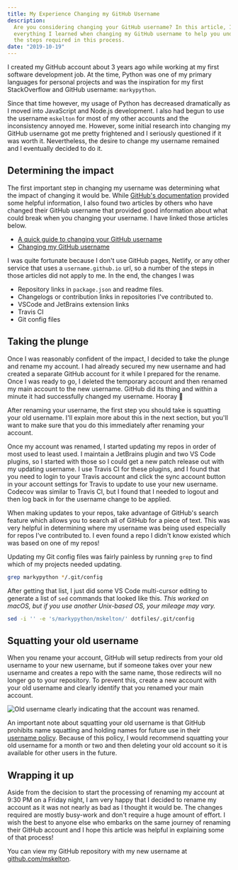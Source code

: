 ```yaml
---
title: My Experience Changing my GitHub Username
description:
  Are you considering changing your GitHub username? In this article, I discuss
  everything I learned when changing my GitHub username to help you understand
  the steps required in this process.
date: "2019-10-19"
---
```


I created my GitHub account about 3 years ago while working at my first software
development job. At the time, Python was one of my primary languages for
personal projects and was the inspiration for my first StackOverflow and GitHub
username: `markypython`.

Since that time however, my usage of Python has decreased dramatically as I
moved into JavaScript and Node.js development. I also had begun to use the
username `mskelton` for most of my other accounts and the inconsistency annoyed
me. However, some initial research into changing my GitHub username got me
pretty frightened and I seriously questioned if it was worth it. Nevertheless,
the desire to change my username remained and I eventually decided to do it.

## Determining the impact

The first important step in changing my username was determining what the impact
of changing it would be. While
[GitHub's documentation](https://docs.github.com/en/account-and-profile/setting-up-and-managing-your-github-user-account/managing-user-account-settings/changing-your-github-username)
provided some helpful information, I also found two articles by others who have
changed their GitHub username that provided good information about what could
break when you changing your username. I have linked those articles below.

- [A quick guide to changing your GitHub username](https://www.freecodecamp.org/news/a-quick-guide-to-changing-your-github-username/)
- [Changing my GitHub username](https://www.nikhita.dev/changing-my-github-username)

I was quite fortunate because I don't use GitHub pages, Netlify, or any other
service that uses a `username.github.io` url, so a number of the steps in those
articles did not apply to me. In the end, the changes I was

- Repository links in `package.json` and readme files.
- Changelogs or contribution links in repositories I've contributed to.
- VSCode and JetBrains extension links
- Travis CI
- Git config files

## Taking the plunge

Once I was reasonably confident of the impact, I decided to take the plunge and
rename my account. I had already secured my new username and had created a
separate GitHub account for it while I prepared for the rename. Once I was ready
to go, I deleted the temporary account and then renamed my main account to the
new username. GitHub did its thing and within a minute it had successfully
changed my username. Hooray 🎉

After renaming your username, the first step you should take is squatting your
old username. I'll explain more about this in the next section, but you'll want
to make sure that you do this immediately after renaming your account.

Once my account was renamed, I started updating my repos in order of most used
to least used. I maintain a JetBrains plugin and two VS Code plugins, so I
started with those so I could get a new patch release out with my updating
username. I use Travis CI for these plugins, and I found that you need to login
to your Travis account and click the sync account button in your account
settings for Travis to update to use your new username. Codecov was similar to
Travis CI, but I found that I needed to logout and then log back in for the
username change to be applied.

When making updates to your repos, take advantage of GitHub's search feature
which allows you to search all of GitHub for a piece of text. This was very
helpful in determining where my username was being used especially for repos
I've contributed to. I even found a repo I didn't know existed which was based
on one of my repos!

Updating my Git config files was fairly painless by running `grep` to find which
of my projects needed updating.

```bash showLineNumbers
grep markypython */.git/config
```

After getting that list, I just did some VS Code multi-cursor editing to
generate a list of `sed` commands that looked like this. _This worked on macOS,
but if you use another Unix-based OS, your mileage may vary._

```bash showLineNumbers
sed -i '' -e 's/markypython/mskelton/' dotfiles/.git/config
```

## Squatting your old username

When you rename your account, GitHub will setup redirects from your old username
to your new username, but if someone takes over your new username and creates a
repo with the same name, those redirects will no longer go to your repository.
To prevent this, create a new account with your old username and clearly
identify that you renamed your main account.

![Old username clearly indicating that the account was renamed.](username.png)

An important note about squatting your old username is that GitHub prohibits
name squatting and holding names for future use in their
[username policy](https://docs.github.com/en/github/site-policy/github-username-policy).
Because of this policy, I would recommend squatting your old username for a
month or two and then deleting your old account so it is available for other
users in the future.

## Wrapping it up

Aside from the decision to start the processing of renaming my account at 9:30
PM on a Friday night, I am very happy that I decided to rename my account as it
was not nearly as bad as I thought it would be. The changes required are mostly
busy-work and don't require a huge amount of effort. I wish the best to anyone
else who embarks on the same journey of renaming their GitHub account and I hope
this article was helpful in explaining some of that process!

You can view my GitHub repository with my new username at
[github.com/mskelton](https://github.com/mskelton).
